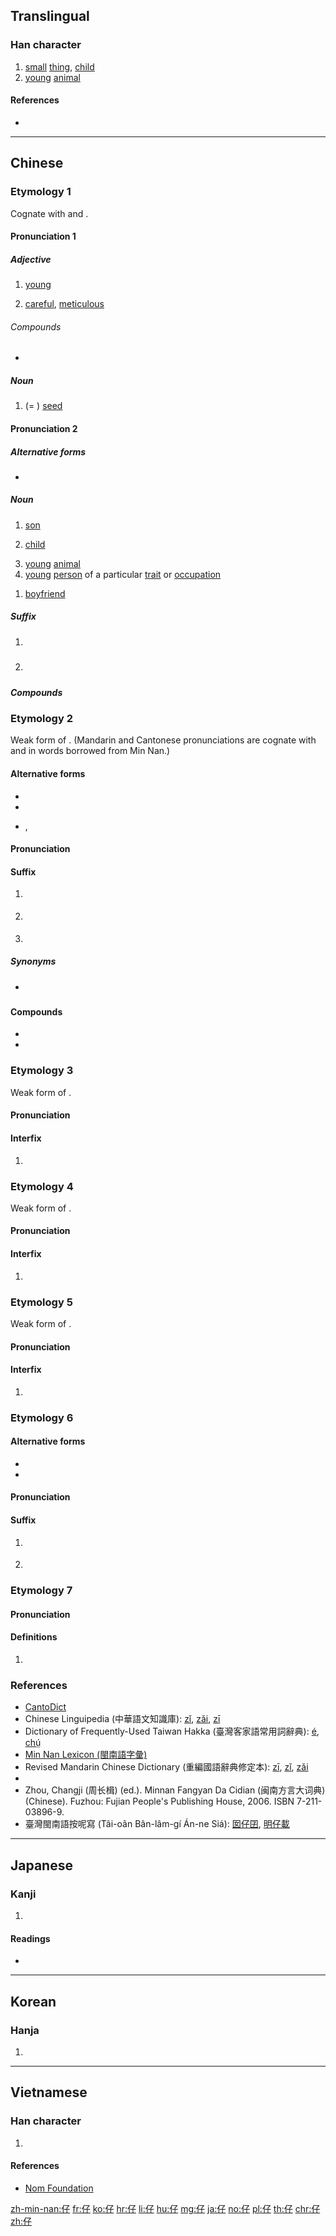 ==Translingual==

===Han character===
{{Han char|rn=9|rad=人|as=03|sn=5|four=27247|canj=OND|ids=⿰亻子}}

# [[small]] [[thing]], [[child]]
# [[young]] [[animal]]

====References====
* {{Han ref|kx=0092.060|dkj=00367|dj=0195.090|hdz=10115.050|uh=4ED4|ud=20180|bh=A54A|bd=42314}}

----

==Chinese==
{{zh-forms}}

===Etymology 1===
Cognate with {{zh-l|子}} and {{zh-l|崽}}.
{{rfv|Are all the definitions below of the same etymology?|lang=zh}}

====Pronunciation 1====
{{zh-pron
|m=zǐ
|c=zi2
|h=pfs=chṳ́
|mn=chú
|w=
|mc=2
|oc=2
|ma=
|cat=a,n
}}

=====Adjective=====
{{zh-adj}}

# {{cx|domesticated animals or fowls|lang=zh}} [[young]]
#: {{zh-usex|仔雞|chick}}
# [[careful]], [[meticulous]]

======Compounds======
* {{zh-l|仔細}}

=====Noun=====
{{zh-noun}} {{tcx|Taiwan|lang=zh}}

# (= {{zh-l|籽}}) [[seed]]
#: {{zh-usex|菜仔 油|rape'''seed''' oil}}

====Pronunciation 2====
{{zh-pron
|m=zǎi
|c=zai2
|h=
|mn=
|w=
|mc=
|oc=
|ma=
|cat=noun,suffix
}}

=====Alternative forms=====
* {{zh-l|崽}}

=====Noun=====
{{zh-noun|mw=個}} {{tcx|regional|chiefly|Cantonese|lang=zh}}

# [[son]]
#: {{zh-usex|你 個 仔 真係 好 乖。|Your '''son''' is very well-behaved.|C}}
# [[child]]
#: {{zh-usex|男仔|boy|C}}
#: {{zh-usex|女{neoi5}仔|girl|C}}
# [[young]] [[animal]]
# [[young]] [[person]] of a particular [[trait]] or [[occupation]]
#: {{zh-usex|肥仔|[[fatty]]|C}}
#: {{zh-usex|打{daa2}工仔|young worker|C}}

{{zh-noun|mw=條}} {{tcx|Cantonese|lang=zh}}
# {{cx|slang|lang=zh}} [[boyfriend]]

=====Suffix=====
{{zh-suf}} {{tcx|chiefly|Cantonese|lang=zh}}

# {{non-gloss definition|a diminutive suffix}}
#: {{zh-usex|凳仔|small stool|C}}
#: {{zh-usex|叔仔|brother-in-law (husband's younger brother)|C}}
# {{non-gloss definition|a suffix for single-syllable nouns}}
#: {{zh-usex|雀仔|a birdie|C}}

=====Compounds=====
{{der5
|{{zh-l|仔女}}
|{{zh-l|雀仔}}
|{{zh-l|男仔}}
|{{zh-l|女仔}}
|{{zh-l|傻仔}}
|{{zh-l|牛仔}}
|{{zh-l|肥仔}}
}}

===Etymology 2===
Weak form of {{zh-l|囝|tr=kiáⁿ, káⁿ}}. (Mandarin and Cantonese pronunciations are cognate with {{zh-l|子}} and {{zh-l|崽}} in words borrowed from Min Nan.)

====Alternative forms====
* {{zh-l|囝}}
* {{zh-l|兒}}
* {{sense|after a name or title, used endearingly, humorously or pejoratively}} {{zh-l|啊}}, {{zh-l|也}}

====Pronunciation====
{{zh-pron
|m=zǐ,zǎi,1nb=standard in Taiwan,2nb=standard in Mainland; variant in Taiwan
|c=zai2
|h=
|mn=á/ah
|w=
|mc=
|oc=
|ma=
|cat=suffix
}}

====Suffix====
{{zh-suf}} {{tcx|chiefly|Min Nan|lang=zh}}

# {{non-gloss definition|a diminutive suffix for nouns, adjectives or quantities}}
#: {{zh-usex|囡仔|child|tr=[[gín-á]]|MN}}
#: {{zh-usex|小叔仔|brother-in-law (husband's younger brother)|tr=sió-chek-á|MN}}
#: {{zh-usex|勻勻仔|slowly|tr=ûn-ûn-á|MN}}
#: {{zh-usex|小可仔|a little bit|tr=sió-khuá-á|MN}}
#: {{zh-usex|歌仔戲|{{w|Taiwanese opera}}}}
# {{non-gloss definition|a suffix that converts a verb or adjective into a noun}}
#: {{zh-usex|抿仔|brush|tr=bín-á|MN}}
#: {{zh-usex|矮仔|shorty|tr=é-á|MN}}
# {{non-gloss definition|a suffix placed after a name or title, used endearingly, humorously or pejoratively}}

=====Synonyms=====
* {{qualifier|Mandarin}} {{zh-l|子}}

====Compounds====
* {{zh-l|草仔粿|tr=chháu-á-kóe, chháu-á-ké}}
* {{zh-l|芋仔冰|tr=ō͘-á-peng}}

===Etymology 3===
Weak form of {{zh-l|佮|tr=kah, kap|and}}.

====Pronunciation====
{{zh-pron
|mn=á
|cat=interfix
}}

====Interfix====
{{zh-interfix}} {{tcx|Min Nan|lang=zh}}
# {{non-gloss definition|an interfix placed between two nouns to show the relationship between the two objects}}
#: {{zh-usex|翁仔某|husband '''and''' wife|tr=ang-á-bó͘}}

===Etymology 4===
Weak form of {{zh-l|百|tr=pah|hundred}}.

====Pronunciation====
{{zh-pron
|mn=á
|cat=interfix
}}

====Interfix====
{{zh-interfix}} {{tcx|Min Nan|lang=zh}}
# {{non-gloss definition|an interfix placed between two numbers to denote the value of 100, i.e. x {{lang|zh|仔}} y &#61; 100x + 10y}}
#: {{zh-usex|三仔五|three '''hundred''' fifty|tr=saⁿ-á-gō͘}}

===Etymology 5===
Weak form of {{zh-l|旦|tr=tòaⁿ|dawn}}.

====Pronunciation====
{{zh-pron
|mn=á/nà
|cat=interfix
}}

====Interfix====
{{zh-interfix}} {{tcx|Min Nan|lang=zh}}
# {{non-gloss definition|an interfix used limitedly in certain temporal location adverbs}}
#: {{zh-usex|今仔日|today|tr=kin-á-ji̍t}}
#: {{zh-usex|明仔早|today|tr=bîn-á-chài}}

===Etymology 6===

====Alternative forms====
* {{zh-l|兒}}
* {{zh-l|欸}}

====Pronunciation====
{{zh-pron
|h=pfs=é
|cat=suffix,n
}}

====Suffix====
{{zh-suf}} {{tcx|Hakka|lang=zh}}

# {{non-gloss definition|a suffix used after nouns}}
#: {{zh-usex|樹 仔|tree|tr=su-''''é'''|H}}
# {{non-gloss definition|a suffix that makes a derogatory slur}}
#: {{zh-usex|阿山 仔|[[Mainlander]]|tr=â-sân-''''é'''|H}}

===Etymology 7===

====Pronunciation====
{{zh-pron
|m=zī
|c=zi1
|h=
|mn=
|w=
|mc=1
|oc=1
|ma=
|cat=
}}

====Definitions====
{{zh-hanzi}}

# {{only used in|仔肩|lang=zh}}

===References===
* [http://www.cantonese.sheik.co.uk/dictionary/characters/396/ CantoDict]
* Chinese Linguipedia (中華語文知識庫): [http://chinese-linguipedia.org/clk/search/%E4%BB%94/79508/177002 zǐ], [http://chinese-linguipedia.org/clk/search/%E4%BB%94/79508/300981 zǎi], [http://chinese-linguipedia.org/clk/search/%E4%BB%94/79508/357642 zī]
* Dictionary of Frequently-Used Taiwan Hakka (臺灣客家語常用詞辭典): [http://hakka.dict.edu.tw/hakkadict/result_detail.jsp?n_no=2618&soundtype=0&sample=%E4%BB%94 é], [http://hakka.dict.edu.tw/hakkadict/result_detail.jsp?n_no=14493&soundtype=0&sample=%E4%BB%94 chṳ́]
* [http://blgjilui.dict.edu.tw/jilui_result.jsp?phrase=%E5%9B%9D Min Nan Lexicon (閩南語字彙)]
* Revised Mandarin Chinese Dictionary (重編國語辭典修定本): [http://dict.revised.moe.edu.tw/cgi-bin/newDict/dict.sh?cond=%5E%A5J%24&pieceLen=50&fld=1&cat=&ukey=-1130347409&serial=2&recNo=0&op=f&imgFont=1 zī], [http://dict.revised.moe.edu.tw/cgi-bin/newDict/dict.sh?cond=%5E%A5J%24&pieceLen=50&fld=1&cat=&ukey=-1130347409&serial=2&recNo=1&op=f&imgFont=1 zǐ], [http://dict.revised.moe.edu.tw/cgi-bin/newDict/dict.sh?cond=%5E%A5J%24&pieceLen=50&fld=1&cat=&ukey=-1130347409&serial=2&recNo=2&op=f&imgFont=1 zǎi]
* {{thcwd|1310}}
* Zhou, Changji (周长楫) (ed.). Minnan Fangyan Da Cidian (闽南方言大词典) (Chinese). Fuzhou: Fujian People's Publishing House, 2006. ISBN 7-211-03896-9.
* 臺灣閩南語按呢寫 (Tâi-oân Bân-lâm-gí Án-ne Siá): [http://twblg.dict.edu.tw/holodict_new/iongji/pdf/annesia267pdf.pdf 囡仔囝], [http://twblg.dict.edu.tw/holodict_new/iongji/pdf/annesia317pdf.pdf 明仔載]

----

==Japanese==

===Kanji===
{{ja-kanji|grade=|rs=人03}}

# {{defn|lang=ja|sort=人03}}

====Readings====
* {{ja-readings|on=[[し]] (shi), [[さい]] (sai)|kun=[[たえる]] (taeru), [[こ]] (ko)}}

----

==Korean==

===Hanja===
{{ko-hanja|hangeul=자|rv=ja|mr=cha}}

# {{defn|lang=ko|sort=人03}}

----

==Vietnamese==

===Han character===
{{vi-hantu|[[tử]], [[tể]]|rs=人03}}

# {{defn|lang=vi|sort=人03}}

====References====
* [http://nomfoundation.org/common/nom_details.php?codepoint=4ed4 Nom Foundation]

[[zh-min-nan:仔]]
[[fr:仔]]
[[ko:仔]]
[[hr:仔]]
[[li:仔]]
[[hu:仔]]
[[mg:仔]]
[[ja:仔]]
[[no:仔]]
[[pl:仔]]
[[th:仔]]
[[chr:仔]]
[[zh:仔]]